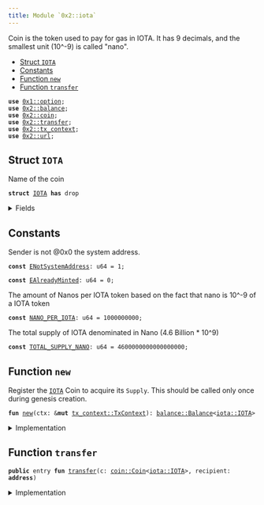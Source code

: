 ```yaml
---
title: Module `0x2::iota`
---
```


Coin<IOTA> is the token used to pay for gas in IOTA.
It has 9 decimals, and the smallest unit (10^-9) is called "nano".


-  [Struct `IOTA`](#0x2_iota_IOTA)
-  [Constants](#@Constants_0)
-  [Function `new`](#0x2_iota_new)
-  [Function `transfer`](#0x2_iota_transfer)


<pre><code><b>use</b> <a href="../move-stdlib/option.md#0x1_option">0x1::option</a>;
<b>use</b> <a href="../iota-framework/balance.md#0x2_balance">0x2::balance</a>;
<b>use</b> <a href="../iota-framework/coin.md#0x2_coin">0x2::coin</a>;
<b>use</b> <a href="../iota-framework/transfer.md#0x2_transfer">0x2::transfer</a>;
<b>use</b> <a href="../iota-framework/tx_context.md#0x2_tx_context">0x2::tx_context</a>;
<b>use</b> <a href="../iota-framework/url.md#0x2_url">0x2::url</a>;
</code></pre>



<Link id="0x2_iota_IOTA"></Link>

## Struct `IOTA`

Name of the coin


<pre><code><b>struct</b> <a href="../iota-framework/iota.md#0x2_iota_IOTA">IOTA</a> <b>has</b> drop
</code></pre>



<details>
<summary>Fields</summary>


<dl>
<dt>
<code>dummy_field: bool</code>
</dt>
<dd>

</dd>
</dl>


</details>

<Link id="@Constants_0"></Link>

## Constants


<Link id="0x2_iota_ENotSystemAddress"></Link>

Sender is not @0x0 the system address.


<pre><code><b>const</b> <a href="../iota-framework/iota.md#0x2_iota_ENotSystemAddress">ENotSystemAddress</a>: u64 = 1;
</code></pre>



<Link id="0x2_iota_EAlreadyMinted"></Link>



<pre><code><b>const</b> <a href="../iota-framework/iota.md#0x2_iota_EAlreadyMinted">EAlreadyMinted</a>: u64 = 0;
</code></pre>



<Link id="0x2_iota_NANO_PER_IOTA"></Link>

The amount of Nanos per IOTA token based on the fact that nano is
10^-9 of a IOTA token


<pre><code><b>const</b> <a href="../iota-framework/iota.md#0x2_iota_NANO_PER_IOTA">NANO_PER_IOTA</a>: u64 = 1000000000;
</code></pre>



<Link id="0x2_iota_TOTAL_SUPPLY_NANO"></Link>

The total supply of IOTA denominated in Nano (4.6 Billion * 10^9)


<pre><code><b>const</b> <a href="../iota-framework/iota.md#0x2_iota_TOTAL_SUPPLY_NANO">TOTAL_SUPPLY_NANO</a>: u64 = 4600000000000000000;
</code></pre>



<Link id="0x2_iota_new"></Link>

## Function `new`

Register the <code><a href="../iota-framework/iota.md#0x2_iota_IOTA">IOTA</a></code> Coin to acquire its <code>Supply</code>.
This should be called only once during genesis creation.


<pre><code><b>fun</b> <a href="../iota-framework/iota.md#0x2_iota_new">new</a>(ctx: &<b>mut</b> <a href="../iota-framework/tx_context.md#0x2_tx_context_TxContext">tx_context::TxContext</a>): <a href="../iota-framework/balance.md#0x2_balance_Balance">balance::Balance</a>&lt;<a href="../iota-framework/iota.md#0x2_iota_IOTA">iota::IOTA</a>&gt;
</code></pre>



<details>
<summary>Implementation</summary>


<pre><code><b>fun</b> <a href="../iota-framework/iota.md#0x2_iota_new">new</a>(ctx: &<b>mut</b> TxContext): Balance&lt;<a href="../iota-framework/iota.md#0x2_iota_IOTA">IOTA</a>&gt; {
    <b>assert</b>!(ctx.sender() == @0x0, <a href="../iota-framework/iota.md#0x2_iota_ENotSystemAddress">ENotSystemAddress</a>);
    <b>assert</b>!(ctx.epoch() == 0, <a href="../iota-framework/iota.md#0x2_iota_EAlreadyMinted">EAlreadyMinted</a>);

    <b>let</b> (treasury, metadata) = <a href="../iota-framework/coin.md#0x2_coin_create_currency">coin::create_currency</a>(
        <a href="../iota-framework/iota.md#0x2_iota_IOTA">IOTA</a> {},
        9,
        b"<a href="../iota-framework/iota.md#0x2_iota_IOTA">IOTA</a>",
        b"<a href="../iota-framework/iota.md#0x2_iota_IOTA">IOTA</a>",
        b"The main (gas)token of the <a href="../iota-framework/iota.md#0x2_iota_IOTA">IOTA</a> Network.",
        <a href="../move-stdlib/option.md#0x1_option_some">option::some</a>(<a href="../iota-framework/url.md#0x2_url_new_unsafe_from_bytes">url::new_unsafe_from_bytes</a>(b"https://<a href="../iota-framework/iota.md#0x2_iota">iota</a>.org/logo.png")),
        ctx
    );
    <a href="../iota-framework/transfer.md#0x2_transfer_public_freeze_object">transfer::public_freeze_object</a>(metadata);
    <b>let</b> <b>mut</b> supply = treasury.treasury_into_supply();
    <b>let</b> total_iota = supply.increase_supply(<a href="../iota-framework/iota.md#0x2_iota_TOTAL_SUPPLY_NANO">TOTAL_SUPPLY_NANO</a>);
    supply.destroy_supply();
    total_iota
}
</code></pre>



</details>

<Link id="0x2_iota_transfer"></Link>

## Function `transfer`



<pre><code><b>public</b> entry <b>fun</b> <a href="../iota-framework/transfer.md#0x2_transfer">transfer</a>(c: <a href="../iota-framework/coin.md#0x2_coin_Coin">coin::Coin</a>&lt;<a href="../iota-framework/iota.md#0x2_iota_IOTA">iota::IOTA</a>&gt;, recipient: <b>address</b>)
</code></pre>



<details>
<summary>Implementation</summary>


<pre><code><b>public</b> entry <b>fun</b> <a href="../iota-framework/transfer.md#0x2_transfer">transfer</a>(c: <a href="../iota-framework/coin.md#0x2_coin_Coin">coin::Coin</a>&lt;<a href="../iota-framework/iota.md#0x2_iota_IOTA">IOTA</a>&gt;, recipient: <b>address</b>) {
    <a href="../iota-framework/transfer.md#0x2_transfer_public_transfer">transfer::public_transfer</a>(c, recipient)
}
</code></pre>



</details>
